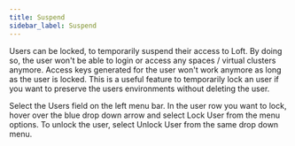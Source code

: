 ```yaml
---
title: Suspend
sidebar_label: Suspend
---
```



Users can be locked, to temporarily suspend their access to Loft. By doing so, the user won't be
able to login or access any spaces / virtual clusters anymore. Access keys generated for the
user won't work anymore as long as the user is locked. This is a useful feature to temporarily
lock an user if you want to preserve the users environments without deleting the user.

<Flow id="lock-user">
    <Step>
        Select the <NavStep>Users</NavStep> field on the left menu bar.
    </Step>
    <Step>
        In the user row you want to lock, hover over the blue drop down arrow and select
        <Label>Lock User</Label> from the menu options.
    </Step>
    <Step>
        To unlock the user, select <Label>Unlock User</Label> from the same drop down menu.
    </Step>
</Flow>